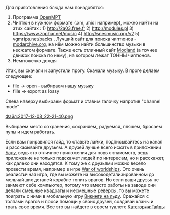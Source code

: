 Для приготовления блюда нам понадобятся:

# Программа [https://openmpt.org/ OpenMPT]
# Чиптюн в нужном формате (.xm, .midi например), можно найти на этих сайтах : 1) http://2a03.free.fr 2) http://modules.pl 3) https://www.zophar.net/music 4) http://snesmusic.org/v2 5) vgmrips.net/packs . Лучший сайт для поиска чиптюнов - [http://www.modarchive.org modarchive.org], на нём можно найти большинство музыки в несжатом формате. Также есть отличный сайт [https://www.exotica.org.uk/wiki/Special:Modland Modland] (а точнее движок поиска по нему), на котором лежат ТОННЫ чиптюнов.
# Немножечко дождя

Итак, вы скачали и запустили прогу. Скачали музыку. В проге делаем следующее:
*file -> open - выбираем нашу музыку
*fille -> export as lossy

Слева наверху выбираем формат и ставим галочку напротив "channel mode"

[[Файл:2017-12-08_22-21-40.png]]

Выбираем место сохранения, сохраняем, радуемся, пляшем, бросаем пупы и идем работать.

Если вам понравился гайд, то ставьте лайки, подписывайтесь на канал и рассказывайте друзьям.
А друзей лучше всего искать в приложении [https://s00.yaplakal.com/pics/pics_original/2/9/9/3357992.jpg Баду], ведь это отличное приложения для новых знакомств, ведь приложение не только подскажет людей по интересам, но и расскажет, как далеко они находятся. К тому же с друзьями можно весело провести время, например в игре [https://www.facebook.com/293084398342/photos/a.325833613342.189183.293084398342/10154982395493343/?type=3 War of worldships]. Это очень реалистичная игра, где вы можете на высокодетализированном до мельчайших деталей корабле топить врагов. Но если ваши друзья не заимеют себе компьютер, потому что вместо работы на заводе они делали смешные квадраты и несмешные реверсы, то вы можете поиграть с ними в мобильную игру [https://i.ytimg.com/vi/3QQQmf5rb0M/maxresdefault.jpg Викинги на льду]. Сражайся с толпами врагов и проси помощи у своих друзей, создавай кланы и трать свое время. Все это вы найдете в своем туалете
[[Категория:Гайды]]